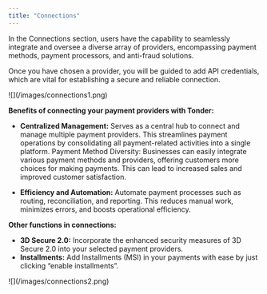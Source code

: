 ```yaml
---
title: "Connections"
---
```

In the Connections section, users have the capability to seamlessly integrate and oversee a diverse array of providers, encompassing payment methods, payment processors, and anti-fraud solutions.

Once you have chosen a provider, you will be guided to add API credentials, which are vital for establishing a secure and reliable connection. 


<Frame>![](/images/connections1.png)</Frame>

**Benefits of connecting your payment providers with Tonder:**

- **Centralized Management:** Serves as a central hub to connect and manage multiple payment providers. This streamlines payment operations by consolidating all payment-related activities into a single platform.
Payment Method Diversity: Businesses can easily integrate various payment methods and providers, offering customers more choices for making payments. This can lead to increased sales and improved customer satisfaction.


- **Efficiency and Automation:** Automate payment processes such as routing, reconciliation, and reporting. This reduces manual work, minimizes errors, and boosts operational efficiency.


**Other functions in connections:**

- **3D Secure 2.0:** Incorporate the enhanced security measures of 3D Secure 2.0 into your selected payment providers.
- **Installments:** Add Installments (MSI) in your payments with ease by just clicking “enable installments”.

<Frame>![](/images/connections2.png)</Frame>